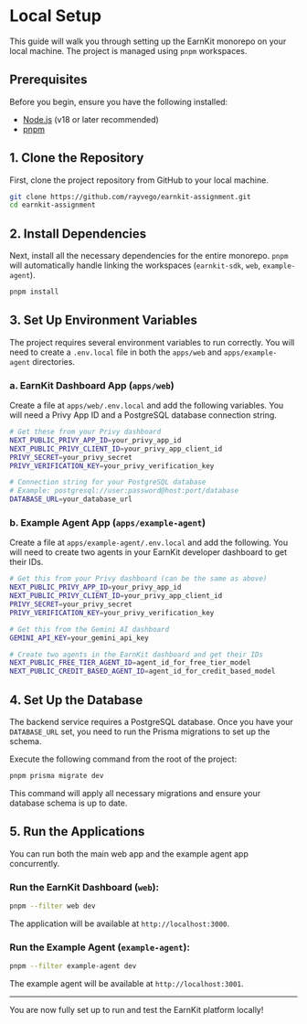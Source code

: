 # Local Setup

This guide will walk you through setting up the EarnKit monorepo on your local machine. The project is managed using `pnpm` workspaces.

## Prerequisites

Before you begin, ensure you have the following installed:
- [Node.js](https://nodejs.org/en) (v18 or later recommended)
- [pnpm](https://pnpm.io/installation)

## 1. Clone the Repository

First, clone the project repository from GitHub to your local machine.

```bash
git clone https://github.com/rayvego/earnkit-assignment.git
cd earnkit-assignment
```

## 2. Install Dependencies

Next, install all the necessary dependencies for the entire monorepo. `pnpm` will automatically handle linking the workspaces (`earnkit-sdk`, `web`, `example-agent`).

```bash
pnpm install
```

## 3. Set Up Environment Variables

The project requires several environment variables to run correctly. You will need to create a `.env.local` file in both the `apps/web` and `apps/example-agent` directories.

### a. EarnKit Dashboard App (`apps/web`)

Create a file at `apps/web/.env.local` and add the following variables. You will need a Privy App ID and a PostgreSQL database connection string.

```bash
# Get these from your Privy dashboard
NEXT_PUBLIC_PRIVY_APP_ID=your_privy_app_id
NEXT_PUBLIC_PRIVY_CLIENT_ID=your_privy_app_client_id
PRIVY_SECRET=your_privy_secret
PRIVY_VERIFICATION_KEY=your_privy_verification_key

# Connection string for your PostgreSQL database
# Example: postgresql://user:password@host:port/database
DATABASE_URL=your_database_url
```

### b. Example Agent App (`apps/example-agent`)

Create a file at `apps/example-agent/.env.local` and add the following. You will need to create two agents in your EarnKit developer dashboard to get their IDs.

```bash
# Get this from your Privy dashboard (can be the same as above)
NEXT_PUBLIC_PRIVY_APP_ID=your_privy_app_id
NEXT_PUBLIC_PRIVY_CLIENT_ID=your_privy_app_client_id
PRIVY_SECRET=your_privy_secret
PRIVY_VERIFICATION_KEY=your_privy_verification_key

# Get this from the Gemini AI dashboard
GEMINI_API_KEY=your_gemini_api_key

# Create two agents in the EarnKit dashboard and get their IDs
NEXT_PUBLIC_FREE_TIER_AGENT_ID=agent_id_for_free_tier_model
NEXT_PUBLIC_CREDIT_BASED_AGENT_ID=agent_id_for_credit_based_model
```

## 4. Set Up the Database

The backend service requires a PostgreSQL database. Once you have your `DATABASE_URL` set, you need to run the Prisma migrations to set up the schema.

Execute the following command from the root of the project:

```bash
pnpm prisma migrate dev
```

This command will apply all necessary migrations and ensure your database schema is up to date.

## 5. Run the Applications

You can run both the main web app and the example agent app concurrently.

### Run the EarnKit Dashboard (`web`):

```bash
pnpm --filter web dev
```

The application will be available at `http://localhost:3000`.

### Run the Example Agent (`example-agent`):

```bash
pnpm --filter example-agent dev
```

The example agent will be available at `http://localhost:3001`.

---

You are now fully set up to run and test the EarnKit platform locally!
